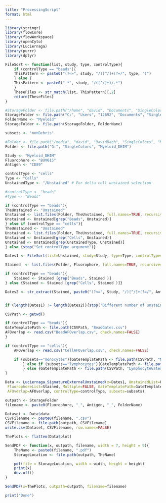 ```yaml
---
title: "ProcessingScript"
format: html
---
```

```r
library(stringr)
library(flowCore)
library(flowWorkspace)
library(openCyto)
library(Luciernaga)
library(purrr)
library(dplyr)

FileSort <- function(list, study, type, controlType){
    if (controlType == "beads"){
    ThisPattern <- paste0("(?<=", study, "/)[^/]+(?=/", type, ")")
    } else {
    ThisPattern <- paste0(".*", study, "/([^/]+)/.*")
    }
    TheseFiles <- str_match(list, ThisPattern)[,2]
    return(TheseFiles)
}
```

```r
#StorageFolder <- file.path("/home", "david", "Documents", "SingleColors", "data")
StorageFolder <- file.path("C:", "Users", "12692", "Documents", "SingleColors", "data")
FolderName <- "Myeloid" 
StorageFolder <- file.path(StorageFolder, FolderName)

subsets <- "nonDebris"

#Folder <- file.path("/media", "david", "DavidRach", "SingleColors", "Myeloid_DHIM")
Folder <- file.path("G:", "SingleColors", "Myeloid_DHIM")

Study <- "Myeloid_DHIM"
Fluorophore <- "BUV615"
Antigen <- "CD89"

controlType <- "cells"
Type <- "Cells"
UnstainedType <- "/Unstained" # For delta cell unstained selection

#controlType <- "beads"
#Type <- "Beads"
```

```r
if (controlType == "beads"){
TheUnstained <- "Unstained"
Unstained <- list.files(Folder, TheUnstained, full.names=TRUE, recursive=TRUE)
Unstained <- Unstained[grep("Beads", Unstained)]
} else if (controlType == "cells"){
TheUnstained <- "Unstained"
Unstained <- list.files(Folder, TheUnstained, full.names=TRUE, recursive=TRUE)
Unstained <- Unstained[grep("Cells", Unstained)]
Unstained <- Unstained[grep(UnstainedType, Unstained)]
} else {stop("Set controlType argument")}

Dates1 <- FileSort(list=Unstained, study=Study, type=Type, controlType=controlType)

Stained  <- list.files(Folder, Fluorophore, full.names=TRUE, recursive=TRUE)

if (controlType == "beads"){
    Stained <- Stained [grep("Beads", Stained )]
} else {Stained <- Stained [grep("Cells", Stained )]}

Dates2 <- str_extract(Stained, paste0("(?<=", Study, "/)[^/]+(?=/", Antigen, ")"))


if (length(Dates1) != length(Dates2)){stop("Different number of unstained to single color controls")}
```

```r
CSVPath <- getwd()

if (controlType == "beads"){
GateTemplatePath <- file.path(CSVPath, "BeadGates.csv")
AFOverlap <- read.csv("BeadAFOverlap.csv", check.names=FALSE)
} 

if (controlType == "cells"){
    AFOverlap <- read.csv("CellAFOverlap.csv", check.names=FALSE)

    if (subsets=="monocytes"){GateTemplatePath <- file.path(CSVPath, "MonocyteGates.csv")
        } else if (subsets=="lymphocytes"){GateTemplatePath <- file.path(CSVPath, "LymphocyteGates.csv")
        } else {GateTemplatePath <- file.path(CSVPath, "LymphocyteGates.csv")}
}
```

```r
Data <- Luciernaga_SignatureExternalUnstained(x=Dates1, UnstainedList=Unstained,
 FluorophoreList=Stained, Multiple=FALSE, GateTemplatePath=GateTemplatePath,
 AFOverlap=AFOverlap, controlType=controlType, subsets=subsets)
```

```r
outpath <- StorageFolder
filename <- paste0(Fluorophore, "_", Antigen, "_", FolderName)

Dataset <- Data$data
CSVFilename <- paste0(filename, ".csv")
CSVFilename <- file.path(outpath, CSVFilename)
write.csv(Dataset, CSVFilename, row.names=FALSE)

ThePlots <- flatten(Data$plot)

SendPDF <- function(x, outpath, filename, width = 7, height = 9){
    TheName <- paste0(filename, ".pdf")
    StorageLocation <- file.path(outpath, TheName)

    pdf(file = StorageLocation, width = width, height = height)
    print(x)
    dev.off()
}

SendPDF(x=ThePlots, outpath=outpath, filename=filename)
```

```r
print("Done")
```
